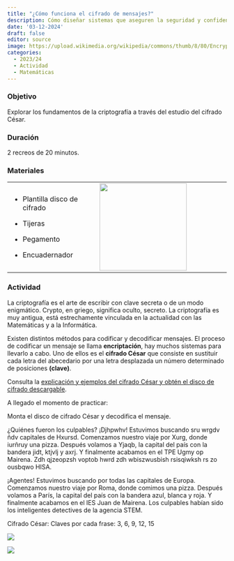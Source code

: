 ```yaml
---
title: "¿Cómo funciona el cifrado de mensajes?"
description: Cómo diseñar sistemas que aseguren la seguridad y confidencialidad de la información.
date: '03-12-2024'
draft: false
editor: source
image: https://upload.wikimedia.org/wikipedia/commons/thumb/8/80/Encryption_device%2C_probably_German%2C_before_1587%2C_severely_damaged_in_1945_-_Mathematisch-Physikalischer_Salon%2C_Dresden_-_DSC08038.JPG/640px-Encryption_device%2C_probably_German%2C_before_1587%2C_severely_damaged_in_1945_-_Mathematisch-Physikalischer_Salon%2C_Dresden_-_DSC08038.JPG
categories: 
  - 2023/24
  - Actividad
  - Matemáticas
---
```


### Objetivo

Explorar los fundamentos de la criptografía a través del estudio del cifrado César.

### Duración

2 recreos de 20 minutos.

### Materiales

+--------------------------------+-----------------------------------------------+
| -   Plantilla disco de cifrado | ![](images/material_cifrado.jpg){width="200"} |
|                                |                                               |
| -   Tijeras                    |                                               |
|                                |                                               |
| -   Pegamento                  |                                               |
|                                |                                               |
| -   Encuadernador              |                                               |
+--------------------------------+-----------------------------------------------+

### Actividad

La criptografía es el arte de escribir con clave secreta o de un modo enigmático. Crypto, en griego, significa oculto, secreto. La criptografía es muy antigua, está estrechamente vinculada en la actualidad con las Matemáticas y a la Informática.

Existen distintos métodos para codificar y decodificar mensajes. El proceso de codificar un mensaje se llama **encriptación**, hay muchos sistemas para llevarlo a cabo. Uno de ellos es el **cifrado César** que consiste en sustituir cada letra del abecedario por una letra desplazada un número determinado de posiciones **(clave)**.

Consulta la [explicación y ejemplos del cifrado César y obtén el disco de cifrado descargable](https://eduescaperoom.com/ejemplos-de-uso-del-cifrado-cesar-en-un-escape-room-educativo/).

A llegado el momento de practicar:

Monta el disco de cifrado César y decodifica el mensaje.

::: {.callout-note title="Descifrar el siguiente mensaje" appearance="minimal"}
¿Quiénes fueron los culpables? ¡Djhpwhv! Estuvimos buscando sru wrgdv ñdv capitales de Hxursd. Comenzamos nuestro viaje por Xurg, donde iurñruy una pizza. Después volamos a Yjaqb, la capital del país con la bandera jidt, ktjvlj y axrj. Y finalmente acabamos en el TPE Ugmy op Mairena. Zdh qjzeopzsh voptob hwrd zdh wbiszwusbish rsisqiwksh rs zo ousbqwo HISA.
:::

::: {.callout-tip title="Solución" appearance="minimal" collapse="true"}
¡Agentes! Estuvimos buscando por todas las capitales de Europa. Comenzamos nuestro viaje por Roma, donde comimos una pizza. Después volamos a París, la capital del país con la bandera azul, blanca y roja. Y finalmente acabamos en el IES Juan de Mairena. Los culpables habían sido los inteligentes detectives de la agencia STEM.

Cifrado César: Claves por cada frase: 3, 6, 9, 12, 15
:::

::: {layout-ncol="2"}
![](./images/trabajando_cifrado_1.jpg)

![](./images/trabajando_cifrado_2.jpg)
:::
